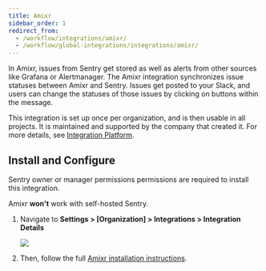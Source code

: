 ```yaml
---
title: Amixr
sidebar_order: 1
redirect_from:
  - /workflow/integrations/amixr/
  - /workflow/global-integrations/integrations/amixr/
---
```


In Amixr, issues from Sentry get stored as well as alerts from other sources like Grafana or Alertmanager. The Amixr integration synchronizes issue statuses between Amixr and Sentry. Issues get posted to your Slack, and users can change the statuses of those issues by clicking on buttons within the message.

This integration is set up once per organization, and is then usable in all projects. It is maintained and supported by the company that created it. For more details, see [Integration Platform](product/integrations/integration-platform/).

## Install and Configure

<Alert title="Note" level="info">
Sentry owner or manager permissions permissions are required to install this integration. 

Amixr **won't** work with self-hosted Sentry.
</Alert>

1. Navigate to **Settings > [Organization] > Integrations > Integration Details**

    ![](amixr.png)

2. Then, follow the full [Amixr installation instructions](https://docs.amixr.io/#/integrations/sentry).
